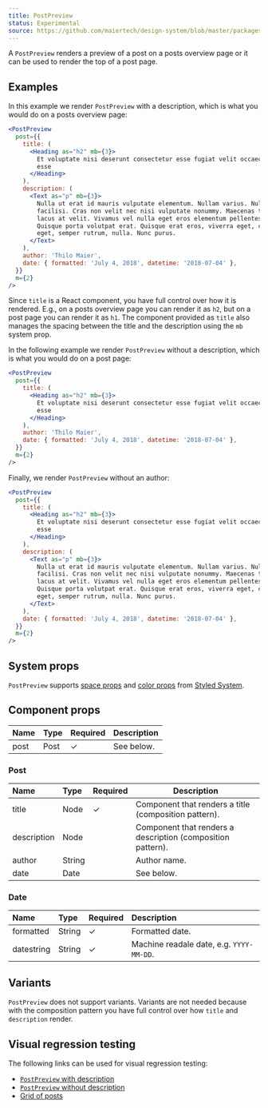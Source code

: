 ```yaml
---
title: PostPreview
status: Experimental
source: https://github.com/maiertech/design-system/blob/master/packages/components/src/post-preview.js
---
```


A `PostPreview` renders a preview of a post on a posts overview page or it can
be used to render the top of a post page.

## Examples

In this example we render `PostPreview` with a description, which is what you
would do on a posts overview page:

```jsx live
<PostPreview
  post={{
    title: (
      <Heading as="h2" mb={3}>
        Et voluptate nisi deserunt consectetur esse fugiat velit occaecat veniam
        esse
      </Heading>
    ),
    description: (
      <Text as="p" mb={3}>
        Nulla ut erat id mauris vulputate elementum. Nullam varius. Nulla
        facilisi. Cras non velit nec nisi vulputate nonummy. Maecenas tincidunt
        lacus at velit. Vivamus vel nulla eget eros elementum pellentesque.
        Quisque porta volutpat erat. Quisque erat eros, viverra eget, congue
        eget, semper rutrum, nulla. Nunc purus.
      </Text>
    ),
    author: 'Thilo Maier',
    date: { formatted: 'July 4, 2018', datetime: '2018-07-04' },
  }}
  m={2}
/>
```

Since `title` is a React component, you have full control over how it is
rendered. E.g., on a posts overview page you can render it as `h2`, but on a
post page you can render it as `h1`. The component provided as `title` also
manages the spacing between the title and the description using the `mb` system
prop.

In the following example we render `PostPreview` without a description, which is
what you would do on a post page:

```jsx live
<PostPreview
  post={{
    title: (
      <Heading as="h2" mb={3}>
        Et voluptate nisi deserunt consectetur esse fugiat velit occaecat veniam
        esse
      </Heading>
    ),
    author: 'Thilo Maier',
    date: { formatted: 'July 4, 2018', datetime: '2018-07-04' },
  }}
  m={2}
/>
```

Finally, we render `PostPreview` without an author:

```jsx live
<PostPreview
  post={{
    title: (
      <Heading as="h2" mb={3}>
        Et voluptate nisi deserunt consectetur esse fugiat velit occaecat veniam
        esse
      </Heading>
    ),
    description: (
      <Text as="p" mb={3}>
        Nulla ut erat id mauris vulputate elementum. Nullam varius. Nulla
        facilisi. Cras non velit nec nisi vulputate nonummy. Maecenas tincidunt
        lacus at velit. Vivamus vel nulla eget eros elementum pellentesque.
        Quisque porta volutpat erat. Quisque erat eros, viverra eget, congue
        eget, semper rutrum, nulla. Nunc purus.
      </Text>
    ),
    date: { formatted: 'July 4, 2018', datetime: '2018-07-04' },
  }}
  m={2}
/>
```

## System props

`PostPreview` supports [space props](https://styled-system.com/api#space) and
[color props](https://styled-system.com/api#color) from
[Styled System](https://styled-system.com/).

## Component props

| Name | Type | Required | Description |
| :--- | :--- | :------- | :---------- |
| post | Post | ✓        | See below.  |

### Post

| Name        | Type   | Required | Description                                                 |
| :---------- | :----- | :------- | ----------------------------------------------------------- |
| title       | Node   | ✓        | Component that renders a title (composition pattern).       |
| description | Node   |          | Component that renders a description (composition pattern). |
| author      | String |          | Author name.                                                |
| date        | Date   |          | See below.                                                  |

### Date

| Name       | Type   | Required | Description                              |
| :--------- | :----- | :------- | :--------------------------------------- |
| formatted  | String | ✓        | Formatted date.                          |
| datestring | String | ✓        | Machine readale date, e.g. `YYYY-MM-DD`. |

## Variants

`PostPreview` does not support variants. Variants are not needed because with
the composition pattern you have full control over how `title` and `description`
render.

## Visual regression testing

The following links can be used for visual regression testing:

- [`PostPreview` with description](/post-preview/with-description)
- [`PostPreview` without description](/post-preview/without-description)
- [Grid of posts](/post-preview/grid-of-posts)
